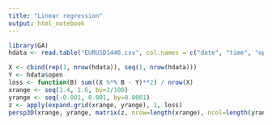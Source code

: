 ```yaml
---
title: "Linear regression"
output: html_notebook
---
```


```R
library(GA)
hdata <- read.table("EURUSD1440.csv", col.names = c("date", "time", "open", "high", "low", "close", "volume"))

X <- cbind(rep(1, nrow(hdata)), seq(1, nrow(hdata)))
Y <- hdata$open
loss <- function(B) sum((X %*% B - Y)**2) / nrow(X)
xrange <- seq(1.4, 1.6, by=1/100)
yrange <- seq(-0.001, 0.001, by=0.0001)
z <- apply(expand.grid(xrange, yrange), 1, loss)
persp3D(xrange, yrange, matrix(z, nrow=length(xrange), ncol=length(yrange)), theta = -75, zlab="loss(MSE)")
```